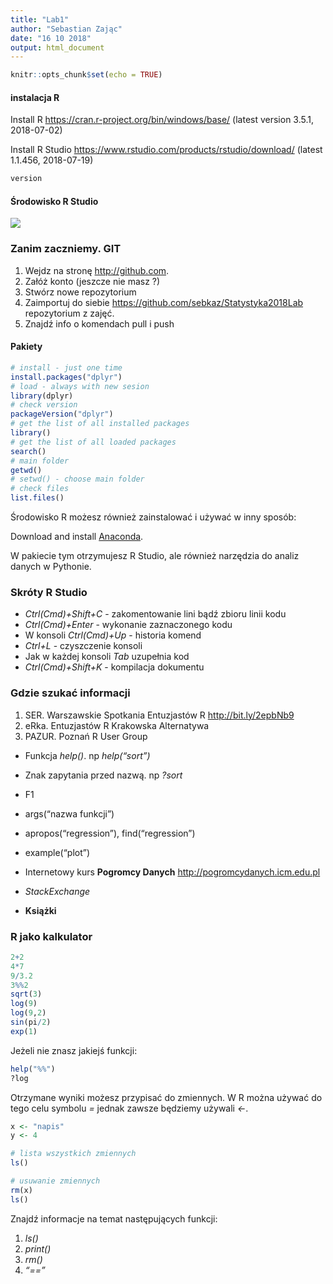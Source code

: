 ```yaml
---
title: "Lab1"
author: "Sebastian Zając"
date: "16 10 2018"
output: html_document
---
```


```r
knitr::opts_chunk$set(echo = TRUE)
```


#### instalacja R


Install R <https://cran.r-project.org/bin/windows/base/> (latest version 3.5.1, 2018-07-02)

Install R Studio <https://www.rstudio.com/products/rstudio/download/> (latest 1.1.456, 2018-07-19)

```r
version
```

#### Środowisko R Studio
![](Bez tytułu.jpg)


### Zanim zaczniemy. GIT 

1. Wejdz na stronę <http://github.com>.
2. Załóż konto (jeszcze nie masz ?)
3. Stwórz nowe repozytorium
4. Zaimportuj do siebie <https://github.com/sebkaz/Statystyka2018Lab> repozytorium z zajęć.
5. Znajdź info o komendach pull i push


#### Pakiety

```r
# install - just one time
install.packages("dplyr")
# load - always with new sesion
library(dplyr)
# check version
packageVersion("dplyr")
# get the list of all installed packages
library()
# get the list of all loaded packages
search()
# main folder
getwd()
# setwd() - choose main folder
# check files
list.files()
```

Środowisko R możesz również zainstalować i używać w inny sposób:

Download and install [Anaconda](https://www.anaconda.com/download/).

W pakiecie tym otrzymujesz R Studio, ale również narzędzia do analiz danych w Pythonie.

### Skróty R Studio

- _Ctrl(Cmd)+Shift+C_ - zakomentowanie lini bądź zbioru linii kodu
- _Ctrl(Cmd)+Enter_ - wykonanie zaznaczonego kodu
- W konsoli _Ctrl(Cmd)+Up_ - historia komend
- _Ctrl+L_ - czyszczenie konsoli
- Jak w każdej konsoli _Tab_ uzupełnia kod 
- _Ctrl(Cmd)+Shift+K_ - kompilacja dokumentu

### Gdzie szukać informacji

1. SER. Warszawskie Spotkania Entuzjastów R <http://bit.ly/2epbNb9>
2. eRka. Entuzjastów R Krakowska Alternatywa
3. PAZUR. Poznań R User Group

- Funkcja _help()_. np _help("sort")_
- Znak zapytania przed nazwą. np _?sort_
- F1
- args("nazwa funkcji")
- apropos("regression"), find("regression")
- example("plot")

* Internetowy kurs **Pogromcy Danych** <http://pogromcydanych.icm.edu.pl>
* _StackExchange_
* **Książki** 

### R jako kalkulator

```r
2+2
4*7
9/3.2
3%%2
sqrt(3)
log(9)
log(9,2)
sin(pi/2)
exp(1)
```
Jeżeli nie znasz jakiejś funkcji: 
```r
help("%%")
?log 
```

Otrzymane wyniki możesz przypisać do zmiennych. W R można używać do tego celu symbolu _=_ jednak zawsze będziemy używali _<-_. 

```r
x <- "napis"
y <- 4

# lista wszystkich zmiennych
ls()

# usuwanie zmiennych
rm(x)
ls()
```

Znajdź informacje na temat następujących funkcji: 

1. _ls()_
2. _print()_
3. _rm()_
4. _"=="_






<!-- ### Prosta analiza w R -->

<!-- ```{r} -->
<!-- # install.packages('gapminder') -->
<!-- # zaladuj biblioteke -->
<!-- library(gapminder) -->
<!-- # zaladuj dane -->
<!-- data("gapminder") -->
<!-- # co wyświetli sama funkcja data() ?? -->
<!-- data() -->
<!-- # nagłówki  -->
<!-- names(gapminder) -->
<!-- # podsumowanie danych -->
<!-- summary(gapminder) -->
<!-- # analiza i odwołanie się do jednej zmiennej -->
<!-- mean(gapminder$gdpPercap) -->
<!-- # stworzenie nowego obiektu x i przypisanie do niego wartości średniej -->
<!-- x <- mean(gapminder$gdpPercap) -->
<!-- # wypisz wartość x -->
<!-- x -->
<!-- # ============ -->
<!-- # Aby ułatwić sobie analizę jednego zbioru  -->
<!-- # możesz dodać go bezpośrednio do swojego środowiska -->
<!-- attach(gapminder) -->
<!-- # uwaga! aby wyjść z tego ustawinie użyj detach(nazwa) -->
<!-- # Dzięki attach możesz posługiwać się nazwami kolumn bez odnoszenia się do całej tabeli danych. -->
<!-- mean(gdpPercap) -->
<!-- mean(pop) -->
<!-- # zobacz jaki rozkład mają twoje dane -->
<!-- hist(lifeExp) -->
<!-- # a populacja ?  -->
<!-- hist(pop) -->
<!-- # a może logarytm zmiennej ?  -->
<!-- hist(log(pop)) -->

<!-- ``` -->





